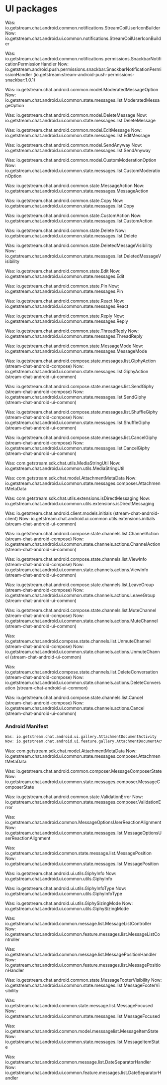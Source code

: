 # UI packages


Was: io.getstream.chat.android.common.notifications.StreamCoilUserIconBuilder
Now: io.getstream.chat.android.ui.common.notifications.StreamCoilUserIconBuilder

Was: io.getstream.chat.android.common.notifications.permissions.SnackbarNotificationPermissionHandler
Now: io.getstream.android.push.permissions.snackbar.SnackbarNotificationPermissionHandler (io.getstream:stream-android-push-permissions-snackbar:1.0.1)

Was: io.getstream.chat.android.common.model.ModeratedMessageOption
Now: io.getstream.chat.android.ui.common.state.messages.list.ModeratedMessageOption

Was: io.getstream.chat.android.common.model.DeleteMessage
Now: io.getstream.chat.android.ui.common.state.messages.list.DeleteMessage

Was: io.getstream.chat.android.common.model.EditMessage
Now: io.getstream.chat.android.ui.common.state.messages.list.EditMessage

Was: io.getstream.chat.android.common.model.SendAnyway
Now: io.getstream.chat.android.ui.common.state.messages.list.SendAnyway

Was: io.getstream.chat.android.common.model.CustomModerationOption
Now: io.getstream.chat.android.ui.common.state.messages.list.CustomModerationOption

Was: io.getstream.chat.android.common.state.MessageAction
Now: io.getstream.chat.android.ui.common.state.messages.MessageAction

Was: io.getstream.chat.android.common.state.Copy
Now: io.getstream.chat.android.ui.common.state.messages.list.Copy

Was: io.getstream.chat.android.common.state.CustomAction
Now: io.getstream.chat.android.ui.common.state.messages.list.CustomAction

Was: io.getstream.chat.android.common.state.Delete
Now: io.getstream.chat.android.ui.common.state.messages.list.Delete

Was: io.getstream.chat.android.common.state.DeletedMessageVisibility
Now: io.getstream.chat.android.ui.common.state.messages.list.DeletedMessageVisibility

Was: io.getstream.chat.android.common.state.Edit
Now: io.getstream.chat.android.ui.common.state.messages.Edit

Was: io.getstream.chat.android.common.state.Pin
Now: io.getstream.chat.android.ui.common.state.messages.Pin

Was: io.getstream.chat.android.common.state.React
Now: io.getstream.chat.android.ui.common.state.messages.React

Was: io.getstream.chat.android.common.state.Reply
Now: io.getstream.chat.android.ui.common.state.messages.Reply

Was: io.getstream.chat.android.common.state.ThreadReply
Now: io.getstream.chat.android.ui.common.state.messages.ThreadReply

Was: io.getstream.chat.android.common.state.MessageMode
Now: io.getstream.chat.android.ui.common.state.messages.MessageMode

Was: io.getstream.chat.android.compose.state.messages.list.GiphyAction (stream-chat-android-compose)
Now: io.getstream.chat.android.ui.common.state.messages.list.GiphyAction (stream-chat-android-ui-common)

Was: io.getstream.chat.android.compose.state.messages.list.SendGiphy (stream-chat-android-compose)
Now: io.getstream.chat.android.ui.common.state.messages.list.SendGiphy (stream-chat-android-ui-common)

Was: io.getstream.chat.android.compose.state.messages.list.ShuffleGiphy (stream-chat-android-compose)
Now: io.getstream.chat.android.ui.common.state.messages.list.ShuffleGiphy (stream-chat-android-ui-common)

Was: io.getstream.chat.android.compose.state.messages.list.CancelGiphy (stream-chat-android-compose)
Now: io.getstream.chat.android.ui.common.state.messages.list.CancelGiphy (stream-chat-android-ui-common)

Was: com.getstream.sdk.chat.utils.MediaStringUtil
Now: io.getstream.chat.android.ui.common.utils.MediaStringUtil

Was: com.getstream.sdk.chat.model.AttachmentMetaData
Now: io.getstream.chat.android.ui.common.state.messages.composer.AttachmentMetaData

Was: com.getstream.sdk.chat.utils.extensions.isDirectMessaging
Now: io.getstream.chat.android.ui.common.utils.extensions.isDirectMessaging

Was: io.getstream.chat.android.client.models.initials (stream-chat-android-client)
Now: io.getstream.chat.android.ui.common.utils.extensions.initials (stream-chat-android-ui-common)

Was: io.getstream.chat.android.compose.state.channels.list.ChannelAction (stream-chat-android-compose)
Now: io.getstream.chat.android.ui.common.state.channels.actions.ChannelAction (stream-chat-android-ui-common)

Was: io.getstream.chat.android.compose.state.channels.list.ViewInfo (stream-chat-android-compose)
Now: io.getstream.chat.android.ui.common.state.channels.actions.ViewInfo (stream-chat-android-ui-common)

Was: io.getstream.chat.android.compose.state.channels.list.LeaveGroup (stream-chat-android-compose)
Now: io.getstream.chat.android.ui.common.state.channels.actions.LeaveGroup (stream-chat-android-ui-common)

Was: io.getstream.chat.android.compose.state.channels.list.MuteChannel (stream-chat-android-compose)
Now: io.getstream.chat.android.ui.common.state.channels.actions.MuteChannel (stream-chat-android-ui-common)

Was: io.getstream.chat.android.compose.state.channels.list.UnmuteChannel (stream-chat-android-compose)
Now: io.getstream.chat.android.ui.common.state.channels.actions.UnmuteChannel (stream-chat-android-ui-common)

Was: io.getstream.chat.android.compose.state.channels.list.DeleteConversation (stream-chat-android-compose)
Now: io.getstream.chat.android.ui.common.state.channels.actions.DeleteConversation (stream-chat-android-ui-common)

Was: io.getstream.chat.android.compose.state.channels.list.Cancel (stream-chat-android-compose)
Now: io.getstream.chat.android.ui.common.state.channels.actions.Cancel (stream-chat-android-ui-common)


### Android Manifest
```kotlin
Was: io.getstream.chat.android.ui.gallery.AttachmentDocumentActivity
Now: io.getstream.chat.android.ui.feature.gallery.AttachmentDocumentActivity
```



Was: com.getstream.sdk.chat.model.AttachmentMetaData
Now: io.getstream.chat.android.ui.common.state.messages.composer.AttachmentMetaData

Was: io.getstream.chat.android.common.composer.MessageComposerState
Now: io.getstream.chat.android.ui.common.state.messages.composer.MessageComposerState

Was: io.getstream.chat.android.common.state.ValidationError
Now: io.getstream.chat.android.ui.common.state.messages.composer.ValidationError


Was: io.getstream.chat.android.common.MessageOptionsUserReactionAlignment
Now: io.getstream.chat.android.ui.common.state.messages.list.MessageOptionsUserReactionAlignment

Was: io.getstream.chat.android.common.state.message.list.MessagePosition
Now: io.getstream.chat.android.ui.common.state.messages.list.MessagePosition

Was: io.getstream.chat.android.ui.utils.GiphyInfo
Now: io.getstream.chat.android.ui.common.utils.GiphyInfo

Was: io.getstream.chat.android.ui.utils.GiphyInfoType
Now: io.getstream.chat.android.ui.common.utils.GiphyInfoType

Was: io.getstream.chat.android.ui.utils.GiphySizingMode
Now: io.getstream.chat.android.ui.common.utils.GiphySizingMode

Was: io.getstream.chat.android.common.message.list.MessageListController
Now: io.getstream.chat.android.ui.common.feature.messages.list.MessageListController

Was: io.getstream.chat.android.common.message.list.MessagePositionHandler
Now: io.getstream.chat.android.ui.common.feature.messages.list.MessagePositionHandler


Was: io.getstream.chat.android.common.state.MessageFooterVisibility
Now: io.getstream.chat.android.ui.common.state.messages.list.MessageFooterVisibility


Was: io.getstream.chat.android.common.state.message.list.MessageFocused
Now: io.getstream.chat.android.ui.common.state.messages.list.MessageFocused


Was: io.getstream.chat.android.common.model.messsagelist.MessageItemState
Now: io.getstream.chat.android.ui.common.state.messages.list.MessageItemState

Was: io.getstream.chat.android.common.message.list.DateSeparatorHandler
Now: io.getstream.chat.android.ui.common.feature.messages.list.DateSeparatorHandler